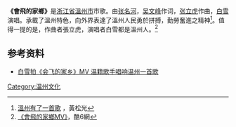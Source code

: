 '''《會飛的家鄉》'''是[[浙江省|浙江省]][[溫州市|溫州市]]市歌。由[[张名河|张名河]]，[[吴文峰|吴文峰]]作词，[[张立虎|张立虎]]作曲，[[白雪|白雪]]演唱。承載了溫州特色，向外界表達了溫州人民勇於拼搏，勤勞奮進之精神<ref>[http://www.wenzhou.gov.cn/art/2009/3/1/art_3602_90902.html 溫州有了一首歌] {{Wayback|url=http://www.wenzhou.gov.cn/art/2009/3/1/art_3602_90902.html |date=20160304140325 }}，黃松光</ref>。值得一提的是，作曲者張立虎，演唱者白雪都是溫州人。<ref>[http://v.ku6.com/show/MDKy_NPebserQqNS.html 《會飛的家鄉MV》]{{dead link|date=2018年2月 |bot=InternetArchiveBot |fix-attempted=yes }}，酷6網</ref>

==参考资料==
<references />
*[http://wznews.66wz.com/system/2008/09/02/100713022.shtml 白雪拍《会飞的家乡》MV 温籍歌手唱响温州一首歌] {{Wayback|url=http://wznews.66wz.com/system/2008/09/02/100713022.shtml |date=20180930184728 }}

[[Category:温州文化|Category:温州文化]]